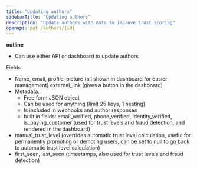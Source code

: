 ```yaml
---
title: "Updating authors"
sidebarTitle: "Updating authors"
description: "Update authors with data to improve trust scoring"
openapi: put /authors/{id}
---
```


**outline**

- Can use either API or dashboard to update authors

Fields

- Name, email, profile_picture (all shown in dashboard for easier management) external_link (gives a button in the dashboard)
- Metadata,
  - Free form JSON object
  - Can be used for anything (limit 25 keys, 1 nesting)
  - Is included in webhooks and author responses
  - built in fields: email_verified, phone_verified, identity_verified, is_paying_customer (used for trust levels and fraud detection, and rendered in the dashboard)
- manual_trust_level (overrides automatic trust level calculation, useful for permanently promoting or demoting users, can be set to null to go back to automatic trust level calculation)
- first_seen, last_seen (timestamps, also used for trust levels and fraud detection)
